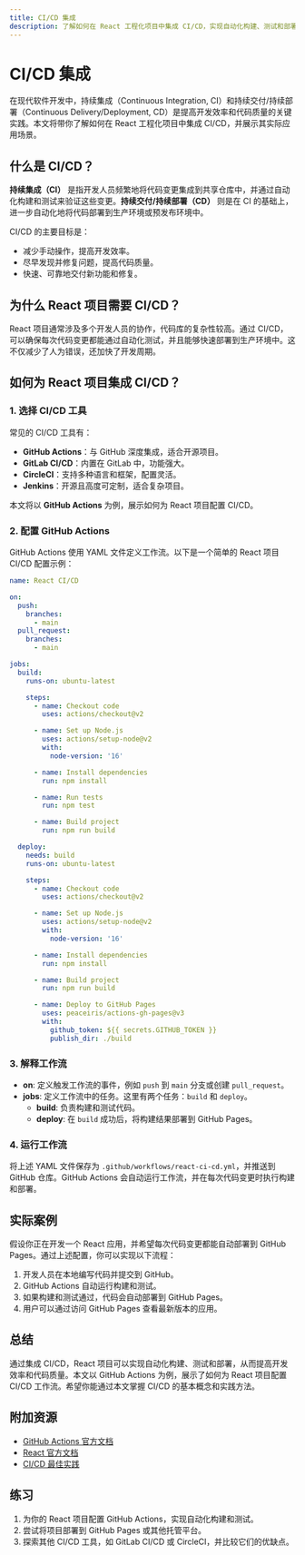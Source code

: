 ```yaml
---
title: CI/CD 集成
description: 了解如何在 React 工程化项目中集成 CI/CD，实现自动化构建、测试和部署。
---
```


# CI/CD 集成

在现代软件开发中，持续集成（Continuous Integration, CI）和持续交付/持续部署（Continuous Delivery/Deployment, CD）是提高开发效率和代码质量的关键实践。本文将带你了解如何在 React 工程化项目中集成 CI/CD，并展示其实际应用场景。

## 什么是 CI/CD？

**持续集成（CI）** 是指开发人员频繁地将代码变更集成到共享仓库中，并通过自动化构建和测试来验证这些变更。**持续交付/持续部署（CD）** 则是在 CI 的基础上，进一步自动化地将代码部署到生产环境或预发布环境中。

CI/CD 的主要目标是：
- 减少手动操作，提高开发效率。
- 尽早发现并修复问题，提高代码质量。
- 快速、可靠地交付新功能和修复。

## 为什么 React 项目需要 CI/CD？

React 项目通常涉及多个开发人员的协作，代码库的复杂性较高。通过 CI/CD，可以确保每次代码变更都能通过自动化测试，并且能够快速部署到生产环境中。这不仅减少了人为错误，还加快了开发周期。

## 如何为 React 项目集成 CI/CD？

### 1. 选择 CI/CD 工具

常见的 CI/CD 工具有：
- **GitHub Actions**：与 GitHub 深度集成，适合开源项目。
- **GitLab CI/CD**：内置在 GitLab 中，功能强大。
- **CircleCI**：支持多种语言和框架，配置灵活。
- **Jenkins**：开源且高度可定制，适合复杂项目。

本文将以 **GitHub Actions** 为例，展示如何为 React 项目配置 CI/CD。

### 2. 配置 GitHub Actions

GitHub Actions 使用 YAML 文件定义工作流。以下是一个简单的 React 项目 CI/CD 配置示例：

```yaml
name: React CI/CD

on:
  push:
    branches:
      - main
  pull_request:
    branches:
      - main

jobs:
  build:
    runs-on: ubuntu-latest

    steps:
      - name: Checkout code
        uses: actions/checkout@v2

      - name: Set up Node.js
        uses: actions/setup-node@v2
        with:
          node-version: '16'

      - name: Install dependencies
        run: npm install

      - name: Run tests
        run: npm test

      - name: Build project
        run: npm run build

  deploy:
    needs: build
    runs-on: ubuntu-latest

    steps:
      - name: Checkout code
        uses: actions/checkout@v2

      - name: Set up Node.js
        uses: actions/setup-node@v2
        with:
          node-version: '16'

      - name: Install dependencies
        run: npm install

      - name: Build project
        run: npm run build

      - name: Deploy to GitHub Pages
        uses: peaceiris/actions-gh-pages@v3
        with:
          github_token: ${{ secrets.GITHUB_TOKEN }}
          publish_dir: ./build
```

### 3. 解释工作流

- **on**: 定义触发工作流的事件，例如 `push` 到 `main` 分支或创建 `pull_request`。
- **jobs**: 定义工作流中的任务。这里有两个任务：`build` 和 `deploy`。
  - **build**: 负责构建和测试代码。
  - **deploy**: 在 `build` 成功后，将构建结果部署到 GitHub Pages。

### 4. 运行工作流

将上述 YAML 文件保存为 `.github/workflows/react-ci-cd.yml`，并推送到 GitHub 仓库。GitHub Actions 会自动运行工作流，并在每次代码变更时执行构建和部署。

## 实际案例

假设你正在开发一个 React 应用，并希望每次代码变更都能自动部署到 GitHub Pages。通过上述配置，你可以实现以下流程：

1. 开发人员在本地编写代码并提交到 GitHub。
2. GitHub Actions 自动运行构建和测试。
3. 如果构建和测试通过，代码会自动部署到 GitHub Pages。
4. 用户可以通过访问 GitHub Pages 查看最新版本的应用。

## 总结

通过集成 CI/CD，React 项目可以实现自动化构建、测试和部署，从而提高开发效率和代码质量。本文以 GitHub Actions 为例，展示了如何为 React 项目配置 CI/CD 工作流。希望你能通过本文掌握 CI/CD 的基本概念和实践方法。

## 附加资源

- [GitHub Actions 官方文档](https://docs.github.com/en/actions)
- [React 官方文档](https://reactjs.org/docs/getting-started.html)
- [CI/CD 最佳实践](https://www.atlassian.com/continuous-delivery/principles/continuous-integration-vs-delivery-vs-deployment)

## 练习

1. 为你的 React 项目配置 GitHub Actions，实现自动化构建和测试。
2. 尝试将项目部署到 GitHub Pages 或其他托管平台。
3. 探索其他 CI/CD 工具，如 GitLab CI/CD 或 CircleCI，并比较它们的优缺点。

